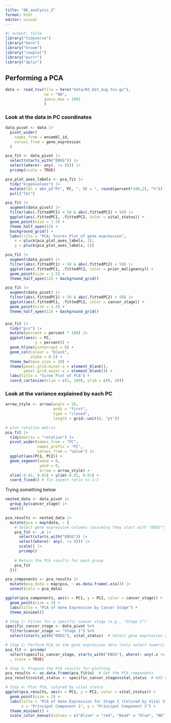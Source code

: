 ```yaml
---
title: "06_analysis_2"
format: html
editor: visual
---
```


```r
#| output: false
library("tidyverse")
library("here")
library("broom")
library("cowplot")
library("purrr")
library("dplyr")
```

## Performing a PCA

```r
data <- read_tsv(file = here("data/03_dat_aug.tsv.gz"), 
                 na = "NA", 
                 guess_max = 1001
                 )
```

### Look at the data in PC coordinates

```r
data_pivot <- data |>
  pivot_wider(
    names_from = ensembl_id,
    values_from = gene_expression
  )
```

```r
pca_fit <- data_pivot |> 
  select(starts_with("ENSG")) |> 
  select(where(~ any(. != 0))) |> 
  prcomp(scale = TRUE)
```

```r
pca_plot_axes_labels <- pca_fit |>
  tidy("eigenvalues") |>
  mutate(lbl = str_c("PC", PC, ", VE = ", round(percent*100,2), "%")) |> 
  pull("lbl")
```

```r
pca_fit |> 
  augment(data_pivot) |> 
  filter(abs(.fittedPC1) < 50 & abs(.fittedPC2) < 50) |> 
  ggplot(aes(.fittedPC1, .fittedPC2, color = vital_status)) +
  geom_point(size = 1.5) +
  theme_half_open(12) + 
  background_grid() + 
  labs(title = "PCA: Scores Plot of gene expression",
    x = pluck(pca_plot_axes_labels, 1),
    y = pluck(pca_plot_axes_labels, 2))

```

```r
pca_fit |> 
  augment(data_pivot) |> 
  filter(abs(.fittedPC1) < 50 & abs(.fittedPC2) < 50) |>
  ggplot(aes(.fittedPC1, .fittedPC2, color = prior_malignancy)) +
  geom_point(size = 1.5) +
  theme_half_open(12) + background_grid()
```

```r
pca_fit |> 
  augment(data_pivot) |>
  filter(abs(.fittedPC1) < 50 & abs(.fittedPC2) < 50) |>
  ggplot(aes(.fittedPC1, .fittedPC2, color = cancer_stage)) +
  geom_point(size = 1.5) +
  theme_half_open(12) + background_grid()
```

### 

```r
pca_fit |>
  tidy("pcs") |> 
  mutate(percent = percent * 100) |> 
  ggplot(aes(x = PC,
             y = percent)) +
  geom_hline(yintercept = 0) +
  geom_col(colour = "black",
           alpha = 0.5) +
  theme_bw(base_size = 20) +
  theme(panel.grid.minor.x = element_blank(),
        panel.grid.major.x = element_blank()) +
  labs(title = "Scree Plot of PCA") +
  coord_cartesian(xlim = c(1, 100), ylim = c(0, 20))
```

### Look at the variance explained by each PC

```r
arrow_style <- arrow(angle = 20, 
                     ends = "first", 
                     type = "closed", 
                     length = grid::unit(8, "pt"))

# plot rotation matrix
pca_fit |> 
  tidy(matrix = "rotation") |> 
  pivot_wider(names_from = "PC", 
              names_prefix = "PC", 
              values_from = "value") |> 
  ggplot(aes(PC1, PC2)) +
  geom_segment(xend = 0, 
               yend = 0, 
               arrow = arrow_style) +
  xlim(-0.01, 0.01) + ylim(-0.01, 0.01) +
  coord_fixed() # fix aspect ratio to 1:1

```

Trying something below

```r
nested_data <- data_pivot |> 
  group_by(cancer_stage) |> 
  nest()
```

```r
pca_results <- nested_data |> 
  mutate(pca = map(data, ~ {
    # Select gene expression columns (assuming they start with "ENSG") and scale them
    pca_fit <- .x |> 
      select(starts_with("ENSG")) |> 
      select(where(~ any(. != 0))) |> 
      scale() |> 
      prcomp()
    
    # Return the PCA results for each group
    pca_fit
  }))
```

```r
pca_components <- pca_results |> 
  mutate(pca_data = map(pca, ~ as.data.frame(.x$x))) |> 
  unnest(cols = pca_data)
```

```r
ggplot(pca_components, aes(x = PC1, y = PC2, color = cancer_stage)) +
  geom_point(size = 2) +
  labs(title = "PCA of Gene Expression by Cancer Stage") +
  theme_minimal()
```

```r
# Step 1: Filter for a specific cancer stage (e.g., "Stage I")
specific_cancer_stage <- data_pivot %>%
  filter(cancer_stage == "Stage I") %>%
  select(starts_with("ENSG"), vital_status)  # Select gene expression and vital status

# Step 2: Perform PCA on the gene expression data (only select numeric gene expression columns)
pca_fit <- prcomp(
  select(specific_cancer_stage, starts_with("ENSG"), where(~ any(.x != 0)))
  , scale = TRUE)

# Step 3: Prepare the PCA results for plotting
pca_results <- as.data.frame(pca_fit$x)  # Get the PCA components
pca_results$vital_status <- specific_cancer_stage$vital_status  # Add vital status

# Step 4: Plot PCA, colored by vital status
ggplot(pca_results, aes(x = PC1, y = PC2, color = vital_status)) +
  geom_point(size = 2) +
  labs(title = "PCA of Gene Expression for Stage I (Colored by Vital Status)",
       x = "Principal Component 1", y = "Principal Component 2") +
  theme_minimal() +
  scale_color_manual(values = c("Alive" = "red", "Dead" = "blue", "NA" = "gray")) 
```
